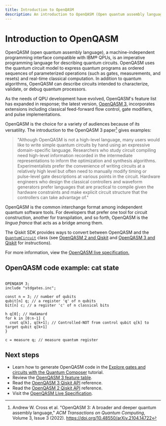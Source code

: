 ```yaml
---
title: Introduction to OpenQASM
description: An introduction to OpenQASM (Open quantum assembly language)
---
```


# Introduction to OpenQASM

OpenQASM (open quantum assembly language), a machine-independent programming interface compatible with IBM&reg; QPUs, is an imperative programming language for describing quantum circuits. OpenQASM uses the quantum circuit model to express quantum programs as ordered sequences of parameterized operations (such as gates, measurements, and resets) and real-time classical computation. In addition to quantum algorithms, OpenQASM can describe circuits intended to characterize, validate, or debug quantum processors.

As the needs of QPU development have evolved, OpenQASM's feature list has expanded in response; the latest version, [OpenQASM 3,](https://arxiv.org/abs/2104.14722) incorporates extensions including classical feed-forward flow control, gate modifiers, and pulse implementations. 

OpenQASM is the choice for a variety of audiences because of its versatility. The introduction to the OpenQASM 3 paper[^1] gives examples: 

 >   "Although OpenQASM is not a high-level language, many users would like to write simple quantum circuits by hand using an expressive domain-specific language. Researchers who study circuit compiling need high-level information recorded in the intermediate representations to inform the optimization and synthesis algorithms. Experimentalists prefer the convenience of writing circuits at a relatively high level but often need to manually modify timing or pulse-level gate descriptions at various points in the circuit. Hardware engineers who design the classical controllers and waveform generators prefer languages that are practical to compile given the hardware constraints and make explicit circuit structure that the controllers can take advantage of."

OpenQASM is the common interchange format among independent quantum software tools. For developers that prefer one tool for circuit construction, another for transpilation, and so forth, OpenQASM is the *lingua franca* that acts as a bridge among them.  

 The Qiskit SDK provides ways to convert between OpenQASM and the [`QuantumCircuit`](../api/qiskit/qiskit.circuit.QuantumCircuit) class (see [OpenQASM 2 and Qiskit](interoperate-qiskit-qasm2) and [OpenQASM 3 and Qiskit](interoperate-qiskit-qasm3) for instructions).  

For more information, view the [OpenQASM live specification.](https://openqasm.com/)

## OpenQASM code example: cat state

```qasm3

OPENQASM 3;
include "stdgates.inc";

const n = 3; // number of qubits
qubit[n] q; // a register 'q' of n qubits
bit[n] c; // a register 'c' of n classical bits

h q[0]; // Hadamard
for k in [0:n-1] { 
  cnot q[k], q[k+1]; // Controlled-NOT from control qubit q[k] to target qubit q[k+1] 
}

c = measure q; // measure quantum register
```

[^1]: Andrew W. Cross et al. "OpenQASM 3: A broader and deeper quantum assembly language," *ACM Transactions on Quantum Computing*, Volume 3, Issue 3 (2022). https://doi.org/10.48550/arXiv.2104.14722


## Next steps

<Admonition type="tip" title="Recommendations">

- Learn how to generate OpenQASM code in the [Explore gates and circuits with the Quantum Composer](https://learning.quantum.ibm.com/tutorial/explore-gates-and-circuits-with-the-quantum-composer) tutorial.
- Review the [OpenQASM 3 feature table](qasm-feature-table).
- Read the [OpenQASM 3 Qiskit API](/docs/api/qiskit/qasm3) reference.
- Read the [OpenQASM 2 Qiskit API](/docs/api/qiskit/qasm2) reference.
- Visit the [OpenQASM Live Specification](https://openqasm.com/).
</Admonition>
